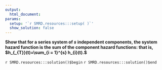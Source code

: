 ```yaml
---
output:
  html_document:
params:
  setup: '`r SMRD.resources:::setup( )`'
  show_solution: false
---
```


__Show that for a series system of $s$ independent components, the system hazard function is the sum of the component hazard functions:  that is, $h_{_{T}}(t)=\sum_{i = 1}^{s} h_{i}(t).$__

`r SMRD.resources:::solution()$begin`
`r SMRD.resources:::solution()$end`
